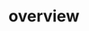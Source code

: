 # overview


<ul className="grid grid-cols-1 md:grid-cols-2 lg:grid-cols-3 xl:grid-cols-4 gap-4 -ml-6">

<ReferenceCard
    title="heatchart"
    description="Daily Market Heat Chart - 15m Delayed"
    url="/bot/reference/telegram/overview/heatchart"
/>
<ReferenceCard
    title="heatmap"
    description="Daily Heat Maps by Market. Sector is optional."
    url="/bot/reference/telegram/overview/heatmap"
/>
<ReferenceCard
    title="markets"
    description="Displays markets overview."
    url="/bot/reference/telegram/overview/markets"
/>
<ReferenceCard
    title="watchlist"
    description="Displays markets overview"
    url="/bot/reference/telegram/overview/watchlist"
/>
<ReferenceCard
    title="watchlist_add"
    description="Adds a ticker to your watchlist."
    url="/bot/reference/telegram/overview/watchlist_add"
/>
<ReferenceCard
    title="watchlist_remove"
    description="Removes a ticker from your watchlist."
    url="/bot/reference/telegram/overview/watchlist_remove"
/>
</ul>
